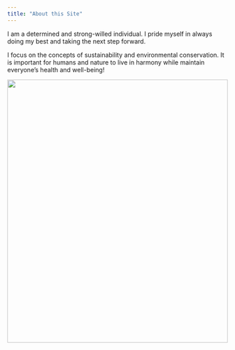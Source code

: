 ```yaml
---
title: "About this Site"
---
```


I am a determined and strong-willed individual. I pride myself in always doing my best and taking the next step forward.

I focus on the concepts of sustainability and environmental conservation. It is important for humans and nature to live in harmony while maintain everyone's health and well-being!

<img src="nature.png" width="100%" height="600px"/>

```         
```
